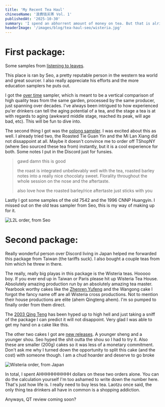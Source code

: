 ```yaml
---
title: 'My Recent Tea Haul'
chineseName: '浪费钱买茶 Vol. 1'
publishedAt: '2025-10-30'
summary: 'I spend an abhorrent amount of money on tea. But that is alright since this will be my last purchase for a while! Right?? RIGHT????'
headerImage: '/images/blog/tea-haul-seo/wisteria.jpg'
---
```


# First package: 
Some samples from [listening to leaves](https://www.listeningtoleaves.com/).

This place is ran by Seo, a pretty reputable person in the western tea world and great sourcer. I also really appreciate his efforts and the more education samplers he puts out.

I got the [over time](https://www.listeningtoleaves.com/over-time) sampler, which is meant to be a vertical comparison of high quality teas from the same garden, processed by the same producer, just spanning over decades. I've always been intrigued to how experienced pu'er drinkers can tell the aging potential of a tea, and the stage a tea is at with regards to aging (awkward middle stage, reached its peak, will age bad, etc). This will be fun to dive into.

The second thing I got was the [oolong sampler](https://www.listeningtoleaves.com/oolong-anchors). I was excited about this as well. I already tried two, the Roasted Tie Guan Yin and the Mi Lan Xiang did not dissappoint at all. Maybe it doesn't convince me to order off TShopNY (where Seo sourced these tea from) instantly, but it is a cool experience for both. Some notes I put in the Discord just for funsies. 

> gawd damn this is good
> 
> the roast is integrated unbelievably well with the tea, roasted barley notes into a really nice chocolaty sweet. Florality throughout the whole session on the nose and the aftertaste. 
> 
> also love how the roasted barley/rice aftertaste just sticks with you

Lastly I got some samples of the old 7542 and the 1996 CNNP Huangyin. I missed out on the old teas sampler from Seo, this is my way of making up for it.

![L2L order, from Seo](/images/blog/tea-haul-seo/l2l.jpg)

# Second package:
Really wonderful person over Discord living in Japan helped me forwarded this package from Taiwan (the tariffs suck). I also bought a couple teas from him which he threw in there. 

The really, really big playas in this package is the Wisteria teas. Hooooo boy. If you ever end up in Taiwan or Paris please hit up Wisteria Tea House. Absolutely amazing production run by an absolutely amazing tea master. Yearbook worthy cakes like the [Zhenren Yufeng](https://teaswelike.com/product/2013-zhenren-yufeng/) and the Wangong cake I forgot the fancy name off are all Wisteria cross productions. Not to mention their house productions are elite (ahem Qingteng ahem). I'm so pumped to finally order from them direct. 

The [2003 Qing Teng](https://www.wistariateahouse.com/en/product-list/content/20240731) has been hyped up to high hell and just taking a sniff of the package I can predict it will not disappoint. Very glad I was able to get my hand on a cake like this.

The other two cakes I got are [new releases](https://www.wistariateahouse.com/en/product-list/content/0002). A younger sheng and a younger shou. Seo hyped the shit outta the shou so I had to try it. Also these are smaller (200g) cakes so it was less of a monetary commitment. Don't ask me why I turned down the opportunity to split this cake (and the cost) with someone though. I am a chud hoarder and deserve to go broke

![Wisteria order, from Japan](/images/blog/tea-haul-seo/wisteria.jpg)

In total, I spent AHHHHHHHHHH dollars on these two orders alone. You can do the calculation yourself I'm too ashamed to write down the number here. That's just how life is. I really need to buy less tea. Laotzu once said, the only thing tea drinkers all have in common is a shopping addiction.

Anyways, QT review coming soon? 



